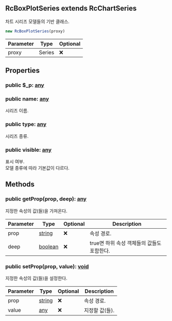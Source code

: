 ## RcBoxPlotSeries extends RcChartSeries
차트 시리즈 모델들의 기반 클래스.



```typescript
new RcBoxPlotSeries(proxy)
```
| Parameter | Type | Optional |
| ----------- | ----------- | ----------- |
| proxy | Series | ❌ |


## Properties
### public $_p: [any](https://www.typescriptlang.org/docs/handbook/2/everyday-types.html#any)

### public name: [any](https://www.typescriptlang.org/docs/handbook/2/everyday-types.html#any)
시리즈 이름.
### public type: [any](https://www.typescriptlang.org/docs/handbook/2/everyday-types.html#any)
시리즈 종류.
### public visible: [any](https://www.typescriptlang.org/docs/handbook/2/everyday-types.html#any)
표시 여부.\
모델 종류에 따라 기본값이 다르다.

## Methods
### public getProp(prop, deep): [any](https://www.typescriptlang.org/docs/handbook/2/everyday-types.html#any)
지정한 속성의 값(들)을 가져온다.



| Parameter | Type | Optional | Description |
| ----------- | ----------- | ----------- | ----------- |
| prop | [string](https://developer.mozilla.org/en-US/docs/Web/JavaScript/Reference/Global_Objects/String) | ❌ | 속성 경로. |
| deep | [boolean](https://developer.mozilla.org/en-US/docs/Web/JavaScript/Reference/Global_Objects/Boolean) | ❌ | true면 하위 속성 객체들의 값들도 포함한다. |
### public setProp(prop, value): [void](https://developer.mozilla.org/en-US/docs/Web/JavaScript/Reference/Global_Objects/undefined)
지정한 속성의 값(들)을 설정한다.



| Parameter | Type | Optional | Description |
| ----------- | ----------- | ----------- | ----------- |
| prop | [string](https://developer.mozilla.org/en-US/docs/Web/JavaScript/Reference/Global_Objects/String) | ❌ | 속성 경로. |
| value | [any](https://www.typescriptlang.org/docs/handbook/2/everyday-types.html#any) | ❌ | 지정할 값(들). |